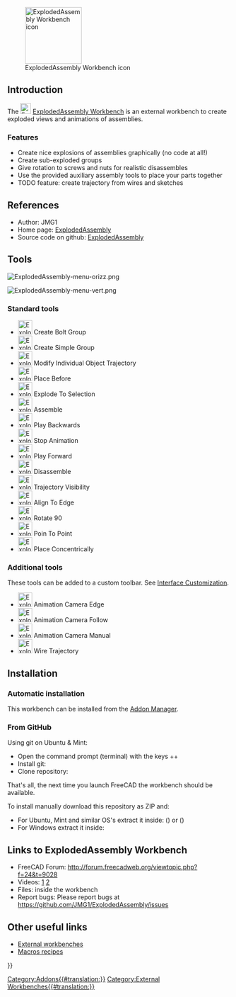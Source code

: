 <languages/>

[[File:ExplodedAssembly_workbench_icon.svg|thumb|128px|ExplodedAssembly Workbench icon]]

{{TOCright}}

== Introduction ==

The [[File:ExplodedAssembly_workbench_icon.svg|24px]] [[ExplodedAssembly_Workbench|ExplodedAssembly Workbench]] is an external workbench to create exploded views and animations of assemblies.

=== Features ===

* Create nice explosions of assemblies graphically (no code at all!)
* Create sub-exploded groups
* Give rotation to screws and nuts for realistic disassembles
* Use the provided auxiliary assembly tools to place your parts together
* TODO feature: create trajectory from wires and sketches

== References ==

* Author: JMG1
* Home page: [https://github.com/JMG1/ExplodedAssembly ExplodedAssembly]
* Source code on github: [https://github.com/JMG1/ExplodedAssembly ExplodedAssembly]

== Tools ==

[[Image:ExplodedAssembly-menu-orizz.png]]
{{Caption|Toolbar}}

[[Image:ExplodedAssembly-menu-vert.png]]
{{Caption|Menu}}

=== Standard tools ===

* [[Image:ExplodedAssembly_CreateBoltGroup.png|32px]] Create Bolt Group
* [[Image:ExplodedAssembly_CreateSimpleGroup.png|32px]] Create Simple Group
* [[Image:ExplodedAssembly_ModifyIndividualObjectTrajectory.png|32px]] Modify Individual Object Trajectory
* [[Image:ExplodedAssembly_PlaceBefore.png|32px]] Place Before
* [[Image:ExplodedAssembly_ExplodeToSelection.png|32px]] Explode To Selection
* [[Image:ExplodedAssembly_Assemble.png|32px]] Assemble
* [[Image:ExplodedAssembly_PlayBackwards.png|32px]] Play Backwards
* [[Image:ExplodedAssembly_StopAnimation.png|32px]] Stop Animation
* [[Image:ExplodedAssembly_PlayForward.png|32px]] Play Forward
* [[Image:ExplodedAssembly_Disassemble.png|32px]] Disassemble
* [[Image:ExplodedAssembly_TrajectoryVisibility.png|32px]] Trajectory Visibility
* [[Image:ExplodedAssembly_AlignToEdge.png|32px]] Align To Edge
* [[Image:ExplodedAssembly_Rotate90.png|32px]] Rotate 90
* [[Image:ExplodedAssembly_PoinToPoint.png|32px]] Poin To Point
* [[Image:ExplodedAssembly_PlaceConcentrically.png|32px]] Place Concentrically

=== Additional tools ===

These tools can be added to a custom toolbar. See [[Interface_Customization|Interface Customization]].

* [[Image:ExplodedAssembly_AnimationCameraEdge.png|32px]] Animation Camera Edge
* [[Image:ExplodedAssembly_AnimationCameraFollow.png|32px]] Animation Camera Follow
* [[Image:ExplodedAssembly_AnimationCameraManual.png|32px]] Animation Camera Manual
* [[Image:ExplodedAssembly_WireTrajectory.png|32px]] Wire Trajectory

== Installation ==

=== Automatic installation ===

This workbench can be installed from the [[Std_AddonMgr|Addon Manager]].

=== From GitHub ===

Using git on Ubuntu & Mint:
* Open the command prompt (terminal) with the keys {{KEY|Ctrl}}+{{KEY|Alt}}+{{KEY|t}}
* Install git: {{Incode|sudo apt-get install git}}
* Clone repository: {{Incode|<nowiki>git clone https://github.com/JMG1/ExplodedAssembly ~/.FreeCAD/Mod/ExplodedAssembly</nowiki>}}

That's all, the next time you launch FreeCAD the workbench should be available.

To install manually download this repository as ZIP and:
* For Ubuntu, Mint and similar OS's extract it inside: {{FileName|/home/username/.local/share/FreeCAD/Mod}} ({{VersionPlus|0.20}}) or {{FileName|/home/username/.FreeCAD/Mod}} ({{VersionMinus|0.19}})
* For Windows extract it inside: {{FileName|C:\Users\your_user_name\AppData\Roaming\FreeCAD\Mod}}

== Links to ExplodedAssembly Workbench ==

* FreeCAD Forum: http://forum.freecadweb.org/viewtopic.php?f=24&t=9028
* Videos: [https://www.youtube.com/watch?v=lzYR7I2h7KQ] [https://www.youtube.com/watch?v=t72qdG772Q8&feature=youtu.be]
* Files: inside the workbench
* Report bugs: Please report bugs at https://github.com/JMG1/ExplodedAssembly/issues

== Other useful links ==

* [[External_workbenches|External workbenches]]
* [[Macros_recipes|Macros recipes]]


{{Userdocnavi{{#translation:}}}}
[[Category:Addons{{#translation:}}]]
[[Category:External Workbenches{{#translation:}}]]